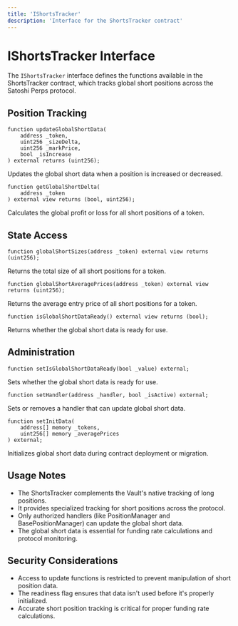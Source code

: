 ```yaml
---
title: 'IShortsTracker'
description: 'Interface for the ShortsTracker contract'
---
```


# IShortsTracker Interface

The `IShortsTracker` interface defines the functions available in the ShortsTracker contract, which tracks global short positions across the Satoshi Perps protocol.

## Position Tracking

```solidity
function updateGlobalShortData(
    address _token,
    uint256 _sizeDelta,
    uint256 _markPrice,
    bool _isIncrease
) external returns (uint256);
```
Updates the global short data when a position is increased or decreased.

```solidity
function getGlobalShortDelta(
    address _token
) external view returns (bool, uint256);
```
Calculates the global profit or loss for all short positions of a token.

## State Access

```solidity
function globalShortSizes(address _token) external view returns (uint256);
```
Returns the total size of all short positions for a token.

```solidity
function globalShortAveragePrices(address _token) external view returns (uint256);
```
Returns the average entry price of all short positions for a token.

```solidity
function isGlobalShortDataReady() external view returns (bool);
```
Returns whether the global short data is ready for use.

## Administration

```solidity
function setIsGlobalShortDataReady(bool _value) external;
```
Sets whether the global short data is ready for use.

```solidity
function setHandler(address _handler, bool _isActive) external;
```
Sets or removes a handler that can update global short data.

```solidity
function setInitData(
    address[] memory _tokens,
    uint256[] memory _averagePrices
) external;
```
Initializes global short data during contract deployment or migration.

## Usage Notes

- The ShortsTracker complements the Vault's native tracking of long positions.
- It provides specialized tracking for short positions across the protocol.
- Only authorized handlers (like PositionManager and BasePositionManager) can update the global short data.
- The global short data is essential for funding rate calculations and protocol monitoring.

## Security Considerations

- Access to update functions is restricted to prevent manipulation of short position data.
- The readiness flag ensures that data isn't used before it's properly initialized.
- Accurate short position tracking is critical for proper funding rate calculations.